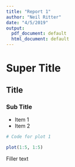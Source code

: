 ```yaml
---
title: "Report 1"
author: "Neil Ritter"
date: "4/5/2019"
output:
  pdf_document: default
  html_document: default
---
```


# Super Title

## Title

### Sub Title

* Item 1
* Item 2


```r
# Code for plot 1

plot(1:5, 1:5)

```






Filler text



